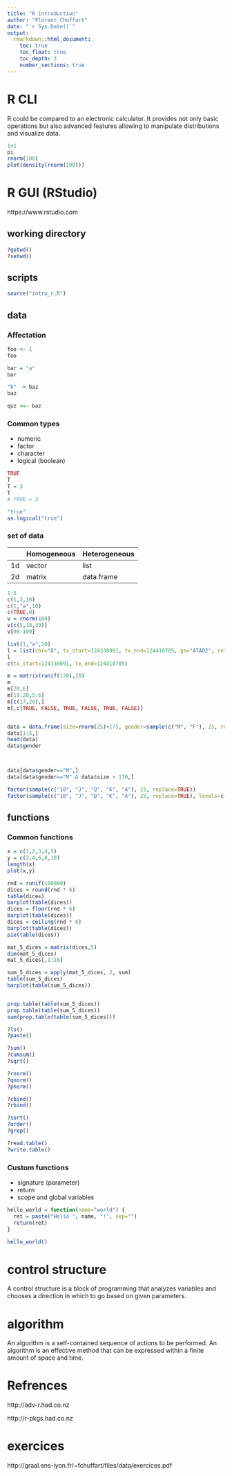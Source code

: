 ```yaml
---
title: "R introduction"
author: "Florent Chuffart"
date: "`r Sys.Date()`"
output: 
  rmarkdown::html_document:
    toc: true
    toc_float: true
    toc_depth: 3
    number_sections: true
---
```




# R CLI

R could be compared to an electronic calculator. It provides not only basic operations but also advanced features allowing to manipulate distributions and visualize data.

```r
1+1
pi
rnorm(100)
plot(density(rnorm(100)))
```


# R GUI (RStudio)

https://www.rstudio.com

## working directory
```r
?getwd()
?setwd()
```

## scripts

```r
source("intro_r.R")
```

## data 

### Affectation

```r
foo <- 1
foo

bar = "a"
bar

"b" -> baz
baz

quz <<- baz
```

### Common types

- numeric
- factor
- character
- logical (boolean)


```r
TRUE
T
T = 3
T
# TRUE = 3

"true"
as.logical("true")
```


### set of data

|    | Homogeneous | Heterogeneous |
|----|-------------|---------------|
| 1d |  vector     | list          |
| 2d |  matrix     | data.frame    |


```r
1:5
c(1,2,10)
c(1,"a",10)
c(TRUE,0)
v = rnorm(100)
v[c(5,18,39)]
v[98:100]

list(1,"a",10)
l = list(chr="8", tx_start=124330091, tx_end=124410705, gs="ATAD2", ref="hg19", strand="-")
l
c(tx_start=124330091, tx_end=124410705)

m = matrix(runif(120),20)
m
m[20,6]
m[19:20,5:6]
m[c(17,20),]
m[,c(TRUE, FALSE, TRUE, FALSE, TRUE, FALSE)]


data = data.frame(size=rnorm(25)+175, gender=sample(c("M", "F"), 25, replace=TRUE))
data[1:5,]
head(data)
data$gender



data[data$gender=="M",]
data[data$gender=="M" & data$size > 170,]

factor(sample(c("10", "J", "Q", "K", "A"), 25, replace=TRUE))
factor(sample(c("10", "J", "Q", "K", "A"), 25, replace=TRUE), levels=c("10", "J", "Q", "K", "A"), ordered=TRUE)
```




## functions

### Common functions

```r
x = c(1,2,3,4,5)
y = c(2,4,6,8,10)
length(x)
plot(x,y)

rnd = runif(100000)
dices = round(rnd * 6)
table(dices)
barplot(table(dices))
dices = floor(rnd * 6)
barplot(table(dices))
dices = ceiling(rnd * 6)
barplot(table(dices))
pie(table(dices))

mat_5_dices = matrix(dices,5)
dim(mat_5_dices)
mat_5_dices[,1:10]

sum_5_dices = apply(mat_5_dices, 2, sum)
table(sum_5_dices)
barplot(table(sum_5_dices))


prop.table(table(sum_5_dices))
prop.table(table(sum_5_dices))
sum(prop.table(table(sum_5_dices)))
```

```r
?ls()
?paste()

?sum()    
?cumsum() 
?sqrt()   

?rnorm()
?qnorm()
?pnorm()

?cbind()
?rbind()

?sort()
?order()
?grep()

?read.table()
?write.table()

```

### Custom functions

  - signature (parameter)
  - return
  - scope and global variables
  

```r

hello_world = function(name="world") {
  ret = paste("Hello ", name, "!", sep="")
  return(ret)  
}

hello_world()

```




  


 

# control structure

A control structure is a block of programming that analyzes variables and chooses a direction in which to go based on given parameters.
  


# algorithm

  An algorithm is a self-contained sequence of actions to be performed. 
  An algorithm is an effective method that can be expressed within a finite amount of space and time.

# Refrences


http://adv-r.had.co.nz

http://r-pkgs.had.co.nz

# exercices 

http://graal.ens-lyon.fr/~fchuffart/files/data/exercices.pdf
